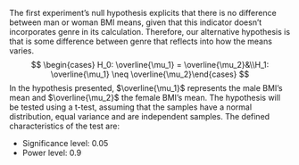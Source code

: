 The first experiment's null hypothesis explicits that there is no difference between man or woman BMI means, given that this indicator doesn't incorporates genre in its calculation. Therefore, our alternative hypothesis is that is some difference between genre that reflects into how the means varies.
$$
\begin{cases} H_0: \overline{\mu_1} = \overline{\mu_2}&\\H_1: \overline{\mu_1} \neq \overline{\mu_2}\end{cases}
$$
In the hypothesis presented, $\overline{\mu_1}$ represents the male BMI's mean and $\overline{\mu_2}$ the female BMI's mean. The hypothesis will be tested using a t-test, assuming that the samples have a normal distribution, equal variance and are independent samples. The defined characteristics of the test are:

- Significance level: 0.05
- Power level: 0.9